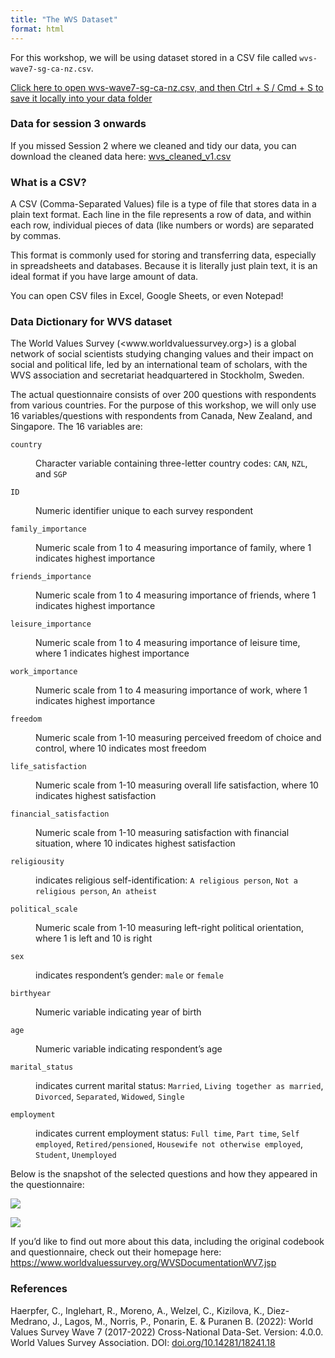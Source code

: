 ```yaml
---
title: "The WVS Dataset"
format: html
---
```


For this workshop, we will be using dataset stored in a CSV file called `wvs-wave7-sg-ca-nz.csv`.

```{=html}
<a href="https://raw.githubusercontent.com/bellaratmelia/introductory-r-socsci/refs/heads/main/data/wvs-wave7-sg-ca-nz.csv" type="button" class="btn btn-success">Click here to open wvs-wave7-sg-ca-nz.csv, and then Ctrl + S / Cmd + S to save it locally into your data folder</a>
```


### Data for session 3 onwards

If you missed Session 2 where we cleaned and tidy our data, you can download the cleaned data here: [wvs_cleaned_v1.csv](https://raw.githubusercontent.com/bellaratmelia/introductory-r-socsci/refs/heads/main/data-output/wvs_cleaned_v1.csv)


::: {.callout-note appearance="simple"}
### What is a CSV?

A CSV (Comma-Separated Values) file is a type of file that stores data in a plain text format. Each line in the file represents a row of data, and within each row, individual pieces of data (like numbers or words) are separated by commas.

This format is commonly used for storing and transferring data, especially in spreadsheets and databases. Because it is literally just plain text, it is an ideal format if you have large amount of data.

You can open CSV files in Excel, Google Sheets, or even Notepad!
:::

### Data Dictionary for WVS dataset

The World Values Survey (<www.worldvaluessurvey.org>) is a global network of social scientists studying changing values and their impact on social and political life, led by an international team of scholars, with the WVS association and secretariat headquartered in Stockholm, Sweden. 

The actual questionnaire consists of over 200 questions with respondents from various countries. For the purpose of this workshop, we will only use 16 variables/questions with respondents from Canada, New Zealand, and Singapore. The 16 variables are:

`country`

:   Character variable containing three-letter country codes: `CAN`,
    `NZL`, and `SGP`

`ID`

:   Numeric identifier unique to each survey respondent

`family_importance`

:   Numeric scale from 1 to 4 measuring importance of family, where 1
    indicates highest importance

`friends_importance`

:   Numeric scale from 1 to 4 measuring importance of friends, where 1
    indicates highest importance

`leisure_importance`

:   Numeric scale from 1 to 4 measuring importance of leisure time,
    where 1 indicates highest importance

`work_importance`

:   Numeric scale from 1 to 4 measuring importance of work, where 1
    indicates highest importance

`freedom`

:   Numeric scale from 1-10 measuring perceived freedom of choice and
    control, where 10 indicates most freedom

`life_satisfaction`

:   Numeric scale from 1-10 measuring overall life satisfaction, where
    10 indicates highest satisfaction

`financial_satisfaction`

:   Numeric scale from 1-10 measuring satisfaction with financial
    situation, where 10 indicates highest satisfaction

`religiousity`

:   indicates religious self-identification: `A religious person`,
    `Not a religious person`, `An atheist`

`political_scale`

:   Numeric scale from 1-10 measuring left-right political orientation,
    where 1 is left and 10 is right

`sex`

:   indicates respondent's gender: `male` or `female`

`birthyear`

:   Numeric variable indicating year of birth

`age`

:   Numeric variable indicating respondent's age

`marital_status`

:   indicates current marital status: `Married`,
    `Living together as married`, `Divorced`, `Separated`, `Widowed`,
    `Single`

`employment`

:   indicates current employment status: `Full time`, `Part time`,
    `Self employed`, `Retired/pensioned`,
    `Housewife not otherwise employed`, `Student`, `Unemployed`

Below is the snapshot of the selected questions and how they appeared in the questionnaire:

![](images/Selected Questions for WVS-images-1.jpg)

![](images/Selected Questions for WVS-images-2.jpg)

If you'd like to find out more about this data, including the original
codebook and questionnaire, check out their homepage here:
<https://www.worldvaluessurvey.org/WVSDocumentationWV7.jsp>

### References

Haerpfer, C., Inglehart, R., Moreno, A., Welzel, C., Kizilova, K., Diez-Medrano, J., Lagos, M., Norris, P., Ponarin, E. & Puranen B. (2022): World Values Survey Wave 7 (2017-2022) Cross-National Data-Set. Version: 4.0.0. World Values Survey Association. DOI: [doi.org/10.14281/18241.18](https://doi.org/10.14281/18241.18)
